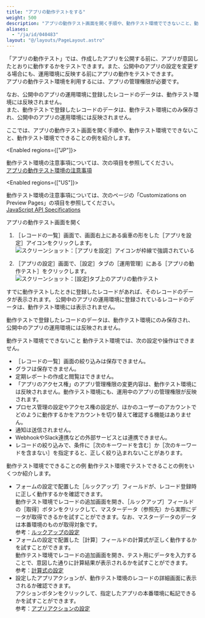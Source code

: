 ```yaml
---
title: "アプリの動作テストをする"
weight: 500
description: "アプリの動作テスト画面を開く手順や、動作テスト環境でできないこと、動作テスト環境でできることの例を紹介しています。"
aliases:
  - "/ja/id/040483"
layout: "@/layouts/PageLayout.astro"
---
```




「アプリの動作テスト」では、作成したアプリを公開する前に、アプリが意図したとおりに動作するかをテストできます。また、公開中のアプリの設定を変更する場合にも、運用環境に反映する前にアプリの動作をテストできます。  
アプリの動作テスト環境を利用するには、アプリの管理権限が必要です。

なお、公開中のアプリの運用環境に登録したレコードのデータは、動作テスト環境には反映されません。  
また、動作テストで登録したレコードのデータは、動作テスト環境にのみ保存され、公開中のアプリの運用環境には反映されません。

ここでは、アプリの動作テスト画面を開く手順や、動作テスト環境でできないこと、動作テスト環境でできることの例を紹介します。  

<Enabled regions={["JP"]}>
<Note>

動作テスト環境の注意事項については、次の項目を参照してください。  
[アプリの動作テスト環境の注意事項](https://cybozu.dev/ja/id/394dea74a167d5bca527ec3f/#preview)  

</Note>

</Enabled>

<Enabled regions={["US"]}>

<Note>

動作テスト環境の注意事項については、次のページの「Customizations on Preview Pages」の項目を参照してください。  
[<Kintone /> JavaScript API Specifications](https://kintone.dev/en/docs/kintone/js-api/overview/kintone-js-api-specifications/)  

</Note>

</Enabled>

<Heading id="app_settings_app_preview_10">アプリの動作テスト画面を開く</Heading>
1. <Wovn>［レコードの一覧］</Wovn>画面で、画面右上にある歯車の形をした<Wovn>［アプリを設定］</Wovn>アイコンをクリックします。  
   <Img src="/k/kintone/img-ja/app_preview_01.png" alt="スクリーンショット：［アプリを設定］アイコンが枠線で強調されている" />

1. <Wovn>［アプリの設定］</Wovn>画面で、<Wovn>［設定］</Wovn>タブの<Wovn>［運用管理］</Wovn>にある<Wovn>［アプリの動作テスト］</Wovn>をクリックします。  
   <Img src="/k/kintone/img-ja/app_preview_03.png" alt="スクリーンショット：[設定]タブ上のアプリの動作テスト" />

すでに動作テストしたときに登録したレコードがあれば、そのレコードのデータが表示されます。
公開中のアプリの運用環境に登録されているレコードのデータは、動作テスト環境には表示されません。

動作テストで登録したレコードのデータは、動作テスト環境にのみ保存され、公開中のアプリの運用環境には反映されません。

<Heading id="app_settings_app_preview_20">動作テスト環境でできないこと</Heading>
動作テスト環境では、次の設定や操作はできません。

* <Wovn>［レコードの一覧］</Wovn>画面の絞り込みは保存できません。
* グラフは保存できません。
* 定期レポートの作成と閲覧はできません。
* 「アプリのアクセス権」のアプリ管理権限の変更内容は、動作テスト環境には反映されません。<Wovn></Wovn>動作テスト環境にも、運用中のアプリの管理権限が反映されます。
* プロセス管理の設定やアクセス権の設定が、ほかのユーザーのアカウントでどのように動作するかをアカウントを切り替えて確認する機能はありません。
* 通知は送信されません。
* WebhookやSlack連携などの外部サービスとは連携できません。
* レコードの絞り込みで、条件に<Wovn>［次のキーワードを含む］</Wovn>か<Wovn>［次のキーワードを含まない］</Wovn>を指定すると、正しく絞り込まれないことがあります。

<Heading id="app_settings_app_preview_30">動作テスト環境でできることの例</Heading>
動作テスト環境でテストできることの例をいくつか紹介します。

* フォームの設定で配置した<Wovn>［ルックアップ］</Wovn>フィールドが、レコード登録時に正しく動作するかを確認できます。  
  動作テスト環境でレコードの追加画面を開き、<Wovn>［ルックアップ］</Wovn>フィールドの<Wovn>［取得］</Wovn>ボタンをクリックして、マスターデータ（参照先）から実際にデータが取得できるかを試すことができます。なお、マスターデータのデータは本番環境のものが取得対象です。  
  参考：[ルックアップの設定](/k/ja/id/040544.html)
* フォームの設定で配置した<Wovn>［計算］</Wovn>フィールドの計算式が正しく動作するかを試すことができます。  
  動作テスト環境でレコードの追加画面を開き、テスト用にデータを入力することで、意図した通りに計算結果が表示されるかを試すことができます。  
  参考：[計算式の設定](/k/ja/id/040495.html)
* 設定したアプリアクションが、動作テスト環境のレコードの詳細画面に表示されるか確認できます。  
  アクションボタンをクリックして、指定したアプリの本番環境に転記できるかを試すことができます。  
  参考：[アプリアクションの設定](/k/ja/id/040484.html)
